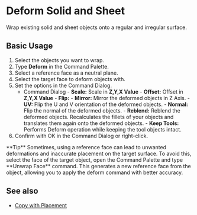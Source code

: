 
# Deform Solid and Sheet 

<Reference shortcut="" command="Deform" button="" />

Wrap existing solid and sheet objects onto a regular and irregular surface.

## Basic Usage

1. Select the objects you want to wrap.
2. Type **Deform** in the Command Palette.
3. Select a reference face as a neutral plane.
4. Select the target face to deform objects with.
5. Set the options in the Command Dialog.
    - <Kst>Command Dialog</Kst>
          - **Scale:** Scale in **Z,Y,X Value**
          - **Offset:** Offset in **Z,Y,X Value**
          - **Flip:** 
                - **Mirror:** Mirror the deformed objects in Z Axis.
                - **UV:** Flip the U and V orientation of the deformed objects.
                - **Normal:** Flip the normal of the deformed objects.
          - **Reblend:** Reblend the deformed objects. Recalculates the fillets of your objects and translates them again onto the deformed objects.
          <VideoPlayer fileName="deform-solid-reblend"/>
          - **Keep Tools:** Performs Deform operation while keeping the tool objects intact.
6. Confirm with OK in the Command Dialog or right-click.

<VideoPlayer fileName="deform-solid"/>

<Callout type="info" emoji="💡">
**Tip** 
Sometimes, using a reference face can lead to unwanted deformations and inaccurate placement on the target surface. To avoid this, select the face of the target object, open the Command Palette and type **Unwrap Face** command. This generates a new reference face from the object, allowing you to apply the deform command with better accuracy.
      
<VideoPlayer fileName="deform-solid-unwrap"/>
</Callout>

## See also
- [Copy with Placement](/common/copy-with-placement)